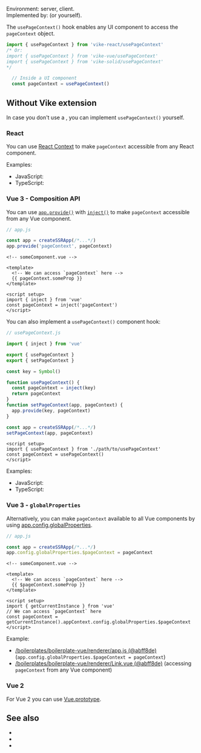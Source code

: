 

Environment: server, client.  
Implemented by: <UiFrameworkVikeExtension /> (or <Link href="#without-vike-extension">yourself</Link>).

The `usePageContext()` hook enables any UI component to access the <Link href="/pageContext">`pageContext`</Link> object.

```js
import { usePageContext } from 'vike-react/usePageContext'
/* Or:
import { usePageContext } from 'vike-vue/usePageContext'
import { usePageContext } from 'vike-solid/usePageContext'
*/

  // Inside a UI component
  const pageContext = usePageContext()
```

## Without Vike extension

In case you don't use a <UiFrameworkVikeExtension />, you can implement `usePageContext()` yourself.

### React

You can use [React Context](https://reactjs.org/docs/context.html) to make `pageContext` accessible from any React component.

Examples:
 - JavaScript: <RepoLink path='/boilerplates/boilerplate-react/renderer/usePageContext.jsx' />
 - TypeScript: <RepoLink path='/boilerplates/boilerplate-react-ts/renderer/usePageContext.tsx' />

### Vue 3 - Composition API

You can use
[`app.provide()`](https://v3.vuejs.org/api/application-api.html#provide)
with
[`inject()`](https://v3.vuejs.org/api/composition-api.html#provide-inject)
to make `pageContext` accessible from any Vue component.

```js
// app.js

const app = createSSRApp(/*...*/)
app.provide('pageContext', pageContext)
```

```vue
<!-- someComponent.vue -->

<template>
  <!-- We can access `pageContext` here -->
  {{ pageContext.someProp }}
</template>

<script setup>
import { inject } from 'vue'
const pageContext = inject('pageContext')
</script>
```

You can also implement a `usePageContext()` component hook:

```js
// usePageContext.js

import { inject } from 'vue'

export { usePageContext }
export { setPageContext }

const key = Symbol()

function usePageContext() {
  const pageContext = inject(key)
  return pageContext
}
function setPageContext(app, pageContext) {
  app.provide(key, pageContext)
}
```

```js
const app = createSSRApp(/*...*/)
setPageContext(app, pageContext)
```

```vue
<script setup>
import { usePageContext } from './path/to/usePageContext'
const pageContext = usePageContext()
</script>
```

Examples:
 - JavaScript: <RepoLink path='/boilerplates/boilerplate-vue/renderer/usePageContext.js' />
 - TypeScript: <RepoLink path='/boilerplates/boilerplate-vue-ts/renderer/usePageContext.ts' />


### Vue 3 - `globalProperties`

Alternatively, you can make `pageContext` available to all Vue components by using [app.config.globalProperties](https://v3.vuejs.org/api/application-config.html#globalproperties).

```js
// app.js

const app = createSSRApp(/*...*/)
app.config.globalProperties.$pageContext = pageContext
```

```vue
<!-- someComponent.vue -->

<template>
  <!-- We can access `pageContext` here -->
  {{ $pageContext.someProp }}
</template>

<script setup>
import { getCurrentInstance } from 'vue'
// We can access `pageContext` here
const pageContext = getCurrentInstance().appContext.config.globalProperties.$pageContext
</script>
```

Example:
 - [/boilerplates/boilerplate-vue/renderer/app.js (@abff8de)](https://github.com/vikejs/vike/blob/abff8debc4c7cd6ab11e99e757379e5237a6c18c/boilerplates/boilerplate-vue/renderer/app.js#L26)
   (`app.config.globalProperties.$pageContext = pageContext`)
 - [/boilerplates/boilerplate-vue/renderer/Link.vue (@abff8de)](https://github.com/vikejs/vike/blob/abff8debc4c7cd6ab11e99e757379e5237a6c18c/boilerplates/boilerplate-vue/renderer/Link.vue#L2)
   (accessing `pageContext` from any Vue component)

### Vue 2

For Vue 2 you can use [Vue.prototype](https://vuejs.org/v2/cookbook/adding-instance-properties.html#Base-Example).


## See also

 - <Link href="/pageContext" />
 - <Link href="/passToClient" />
 - <Link href="/useData" />
